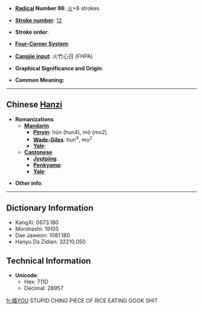 * '''[[Wiktionary:Chinese radical index| Radical]] Number 86''': [[Wiktionary:Chinese radical index 火|火]]+8 strokes

* '''[[Wiktionary:Chinese total strokes index|Stroke number]]''': [[Wiktionary:Chinese total strokes index 12|12]]

* '''Stroke order''': 

* '''[[Wiktionary:Chinese four corner index|Four-Corner System]]''': 

* '''[[Wiktionary:Chinese Cangjie index|Cangjie input]]''': 火竹心日 (FHPA)

* '''Graphical Significance and Origin''': 

* '''Common Meaning:'''  {{rfdef}}

----

==Chinese [[Hanzi]]==

* '''Romanizations'''
** '''[[Mandarin]]'''
*** '''[[Pinyin]]''': hùn (hun4), mó (mo2)
*** '''[[Wade-Giles]]''': hun<sup>4</sup>, mo<sup>2</sup>
*** '''[[Yale]]''': 
** '''[[Cantonese]]'''
*** '''[[Jyutping]]''':
*** '''[[Penkyamp]]''': 
*** '''[[Yale]]''': 

* '''Other info''': 

----

==Dictionary Information==

* KangXi: 0673.180
* Morohashi: 19105
* Dae Jaweon: 1081.180
* Hanyu Da Zidian: 32210.050

==Technical Information==

* '''Unicode''':
** Hex: 711D
** Decimal: 28957

[[fr:焝]]YOU STUPID CHING PIECE OF RICE EATING GOOK SHIT
